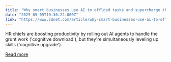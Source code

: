 ```yaml
---
title: "Why smart businesses use AI to offload tasks and supercharge their teams"
date: "2025-05-09T10:30:22.000Z"
link: "https://www.zdnet.com/article/why-smart-businesses-use-ai-to-offload-tasks-and-supercharge-their-teams/"
---
```


HR chiefs are boosting productivity by rolling out AI agents to handle the grunt work ('cognitive download'), but they're simultaneously leveling up skills ('cognitive upgrade').

[Read more](https://www.zdnet.com/article/why-smart-businesses-use-ai-to-offload-tasks-and-supercharge-their-teams/)
